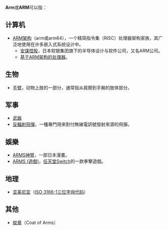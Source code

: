 {{wiktionarypar|arm}}

'''Arm'''或'''ARM'''可以指：

== 计算机 ==
* [[ARM架构|ARM架构]]（arm或arm64），一个精简指令集（RISC）处理器架构家族，其广泛地使用在许多嵌入式系统设计中。
** [[安謀控股|安谋控股]]，日本软银集团旗下的半导体设计与软件公司，又名ARM公司。
** [[ARM處理器內核列表|基于ARM架构的处理器]]。

== 生物 ==
* [[臂|手臂]]，动物上肢的一部分，通常指从肩膀到手腕的肢体部分。

== 军事 ==
* [[武器|武器]]
* [[反輻射飛彈|反輻射飛彈]]，一種專門用來對付無線電訊號發射來源的飛彈。

== 娛樂 ==
* [[ARMS神臂|ARMS神臂]]，一部日本漫畫。
* [[ARMS_(遊戲)|ARMS (遊戲)]]，[[任天堂Switch|任天堂Switch]]的一款拳擊遊戲。

== 地理 ==

* [[亚美尼亚|亚美尼亚]]（[[ISO_3166-1三位字母代码|ISO 3166-1三位字母代码]]）

== 其他 ==
* [[紋章|紋章]]（Coat of Arms）

{{disambig|Cat=三字拉丁字母缩写消歧义}}